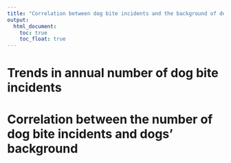 ```yaml
---
title: "Correlation between dog bite incidents and the background of dogs"
output:
  html_document:
    toc: true
    toc_float: true
---
```

# Trends in annual number of dog bite incidents

# Correlation between the number of dog bite incidents and dogs’ background